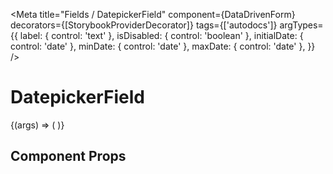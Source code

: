 
<Meta
  title="Fields / DatepickerField"
  component={DataDrivenForm}
  decorators={[StorybookProviderDecorator]}
  tags={['autodocs']}
  argTypes={{
    label: { control: 'text' },
    isDisabled: { control: 'boolean' },
    initialDate: { control: 'date' },
    minDate: { control: 'date' },
    maxDate: { control: 'date' },
  }}
/>

# DatepickerField

<Canvas>
  <Story
    name="Datepicker"
    args={{
      label: 'Datum první registrace',
      isDisabled: false,
      initialDate: new Date().toISOString(),
      minDate: new Date().toISOString(),
      maxDate: new Date().toISOString(),
    }}
  >
    {(args) => (
      <DataDrivenForm
        schema={getFieldWrapper({
          title: 'Datepicker',
          sectionContent: [
            {
              component: 'date-picker',
              name: 'vehicle.leadinDate',
              label: args.label,
              isDisabled: args.isDisabled,
              initialDate: args.initialDate,
              minDate: args.minDate,
              maxDate: args.maxDate,
            }
          ],
        })}
      />
    )}
  </Story>
</Canvas>

## Component Props

<ArgsTable of={Datepicker} />
